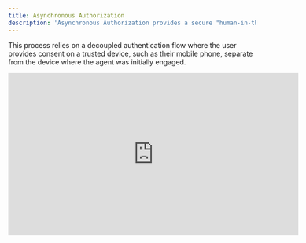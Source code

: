 ```yaml
---
title: Asynchronous Authorization
description: 'Asynchronous Authorization provides a secure "human-in-the-loop" mechanism, allowing agents to work autonomously in the background and seek user consent for sensitive or critical actions only when necessary.'
---
```


This process relies on a decoupled authentication flow where the user provides consent on a trusted device, such as their mobile phone, separate from the device where the agent was initially engaged.

<Frame>
  <iframe
    width="590px"
    height="330px"
    src="https://play.vidyard.com/tHw62YdhKaUCRrmLheT1dE.html"
    title="Asynchronous authorization with Auth0 for AI Agents"
    frameborder="0"
    allow="accelerometer; autoplay; gyroscope; picture-in-picture; fullscreen"
    referrerpolicy="no-referrer-when-downgrade"
    allowfullscreen
  />
</Frame>

## Use cases for asynchronous authorization

AI agents often need to perform actions that are long-running, are executed at a later time, or involve sensitive operations. For example:

- **Transactional approvals:** An agent arranging a business trip might find a flight and hotel, but needs the user's final approval to complete the purchase.
- **Accessing sensitive data:** An agent might need to access a protected user's health records to answer a query.
- **Executing high-privilege tasks:** A DevOps agent might need permission to deploy a new version of an application to a production environment.

In these scenarios, the agent needs the user to approve an action at a later time. Asynchronous authorization allows the agent to initiate this request and let the user approve it at their convenience, creating a more seamless and secure user experience.

This decoupled mechanism is also ideal for human-in-the-loop interactions, such as approving a stock purchase through a chatbot or completing a financial transaction with a banking agent.

## Client-Initiated Backchannel Authentication and Rich Authorization Requests

Auth0 implements asynchronous authorization using the **Client-Initiated Backchannel Authentication (CIBA)** standard, enhanced with **Rich Authorization Requests (RAR)**.

- [**CIBA**](https://openid.net/specs/openid-client-initiated-backchannel-authentication-core-1_0.html) is an OpenID Foundation specification that defines a decoupled flow where a client application (the AI agent's backend, for example) can initiate an authentication request without direct interaction from the user on the same device. The user then approves or denies the request on a separate, trusted authentication device (like a mobile phone), typically via a push notification to an authenticator app or via SMS or email.
- [**RAR**](https://datatracker.ietf.org/doc/html/draft-ietf-oauth-rar) is an OAuth 2.0 extension that allows client applications to request more complex permissions beyond standard OAuth 2.0 scopes in an authorization request. It allows the agent to send a detailed, structured payload describing the exact transaction. This provides the user with specific, verifiable context such as “Approve payment of $50.00 to ExampleCorp”, instead of a generic prompt, which is critical for establishing user trust and security. Using RAR is optional for a CIBA flow.

The flow generally proceeds as follows:

<Steps>
  <Step title="Initiation">
    The agent's backend identifies a need for user approval and sends a CIBA
    request to the Auth0 `/bc-authorize` endpoint. This request includes a user
    identifier and the optional RAR payload in the (`authorization_details`)
    parameter.
  </Step>
  <Step title="Acknowledgment">
    Auth0 immediately acknowledges the request by returning a unique
    `auth_req_id`.
  </Step>
  <Step title="Polling">
    The agent's backend uses `auth_req_id` to begin polling the Auth0 `/token`
    endpoint to check for completion.
  </Step>
  <Step title="User consent">
    In parallel, Auth0 sends a notification (e.g., push, SMS, or email) to the
    user's authentication device, displaying the rich context from the RAR
    payload. The user approves or denies the request.
  </Step>
  <Step title="Token issuance">
    Once the user approves, the next polling request from the agent's backend to
    the `/token` endpoint will succeed. Auth0 returns the required access and ID
    tokens, allowing the agent to complete the authorized action.
  </Step>
</Steps>

## Get started

To begin using Asynchronous Authorization in your AI agents, refer to the following resources:

### Quickstarts

<Columns cols={2}>
  <Card
    title="Asynchronous Authorization"
    href="/get-started/asynchronous-authorization"
    icon="key"
    horizontal
  />
</Columns>

### Guides

<Columns cols={2}>
  <Card
    title="Configure Rich Authorization Requests (RAR)"
    href="https://auth0.com/docs/get-started/apis/configure-rich-authorization-requests"
    icon="gear"
    horizontal
  />
</Columns>

### Sample Apps

<Columns cols={2}>
  <Card
    title="Assistant0: Next.js + Vercel AI SDK"
    href="https://github.com/auth0-samples/auth0-assistant0/tree/main/ts-vercel-ai"
    icon={
      <img
        src="https://mintlify-assets.b-cdn.net/auth0/vercel.svg"
        alt="Vercel AI"
      />
    }
    horizontal
  />
  <Card
    title="Assistant0: Next.js + LangGraph"
    href="https://github.com/auth0-samples/auth0-assistant0/tree/main/ts-langchain"
    icon={
      <img
        src="https://mintlify-assets.b-cdn.net/auth0/langchain.svg"
        alt="LangChain"
      />
    }
    horizontal
  />
  <Card
    title="Assistant0: FastAPI + LangGraph"
    href="https://github.com/auth0-samples/auth0-assistant0/tree/main/py-langchain"
    icon={
      <img
        src="https://mintlify-assets.b-cdn.net/auth0/langchain.svg"
        alt="LangChain"
      />
    }
    horizontal
  />
  <Card
    title="Assistant0: Next.js + LlamaIndex"
    href="https://github.com/auth0-samples/auth0-assistant0/tree/main/ts-llamaindex"
    icon={
      <img
        src="https://mintlify-assets.b-cdn.net/auth0/llamadex.svg"
        alt="LlamaIndex"
      />
    }
    horizontal
  />
  <Card
    title="Auth0 AI SDK TypeScript samples"
    href="https://github.com/auth0-lab/auth0-ai-js/tree/main/examples/async-user-confirmation"
    icon="code"
    horizontal
  />
  <Card
    title="Auth0 AI SDK Python samples"
    href="https://github.com/auth0-lab/auth0-ai-python/tree/main/examples/async-user-confirmation"
    icon="python"
    horizontal
  />
</Columns>

### Learn more

<Columns cols={2}>
  <Card
    title="Client-Initiated Backchannel Authentication Flow"
    href="https://auth0.com/docs/get-started/authentication-and-authorization-flow/client-initiated-backchannel-authentication-flow"
    icon="gear"
    horizontal
  />
  <Card
    title="User Authorization with CIBA"
    href="https://auth0.com/docs/get-started/authentication-and-authorization-flow/client-initiated-backchannel-authentication-flow/user-authorization-with-ciba"
    icon="gear"
    horizontal
  />
</Columns>
